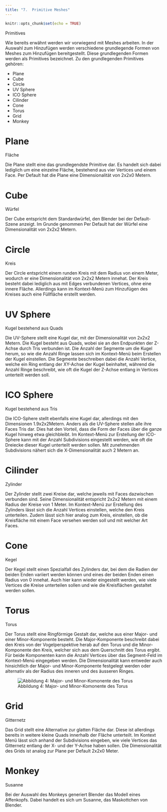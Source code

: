 ```yaml
---
title: "7.	Primitive Meshes"
---
```


```r
knitr::opts_chunk$set(echo = TRUE)
```

<div class="marginnote"> Primitives </div>

Wie bereits erwähnt werden wir vorwiegend mit Meshes arbeiten. In der Auswahl zum Hinzufügen werden verschiedene grundlegende Formen von Meshes zum Hinzufügen bereitgestellt. Diese grundlegenden Formen werden als Primitives bezeichnet.
Zu den grundlegenden Primitives gehören:

* Plane
* Cube
* Circle
* UV Sphere
* ICO Sphere
* Cilinder
* Cone
* Torus
* Grid
* Monkey

# Plane

<div class="marginnote"> Fläche </div>

Die Plane stellt eine das grundlegendste Primitive dar. Es handelt sich dabei lediglich um eine einzelne Fläche, bestehend aus vier Vertices und einem Face. Per Default hat die Plane eine Dimensionalität von 2x2x0 Metern.

# Cube

<div class="marginnote"> Würfel </div>

Der Cube entspricht dem Standardwürfel, den Blender bei der Default-Szene anzeigt. Im Grunde genommen Per Default hat der Würfel eine Dimensionalität von 2x2x2 Metern.

# Circle

<div class="marginnote"> Kreis </div>

Der Circle entspricht einem runden Kreis mit dem Radius von einem Meter, wodurch er eine Dimensionalität von 2x2x2 Metern innehat. Der Kreis besteht dabei lediglich aus mit Edges verbundenen Vertices, ohne eine innere Fläche. Allerdings kann im Kontext-Menü zum Hinzufügen des Kreises auch eine Füllfläche erstellt werden.

# UV Sphere
<div class="marginnote"> Kugel bestehend aus Quads </div>

Die UV-Sphere stellt eine Kugel dar, mit der Dimensionalität von 2x2x2 Metern. Die Kugel besteht aus Quads, wobei sie an den Endpunkten der Z-Achse durch Tris verbunden ist. Die Anzahl der Segmente um die Kugel herum, so wie die Anzahl Ringe lassen sich im Kontext-Menü beim Erstellen der Kugel einstellen. Die Segmente beschreiben dabei die Anzahl Vertice, welche ein Ring entlang der XY-Achse der Kugel beinhaltet, während die Anzahl Ringe beschreibt, wie oft die Kugel der Z-Achse entlang in Vertices unterteilt werden soll.

# ICO Sphere
<div class="marginnote"> Kugel bestehend aus Tris </div>

Die ICO-Sphere stellt ebenfalls eine Kugel dar, allerdings mit den Dimensionen 1.9x2x2Metern. Anders als die UV-Sphere stellen alle ihre Faces Tris dar. Dies hat den Vorteil, dass die Form der Faces über die ganze Kugel hinweg etwa gleichbleibt. Im Kontext-Menü zur Erstellung der ICO-Sphere kann mit der Anzahl Subdivisions eingestellt werden, wie oft die Dreiecke dieser Kugel unterteilt werden sollen. Mit zunehmenden Subdivisions nähert sich die X-Dimensionalität auch 2 Metern an.

# Cilinder

<div class="marginnote"> Zylinder </div>

Der Zylinder stellt zwei Kreise dar, welche jeweils mit Faces dazwischen verbunden sind. Seine Dimensionalität entspricht 2x2x2 Metern mit einem Radius der Kreise von 1 Meter. Im Kontext-Menü zur Erstellung des Zylinders lässt sich die Anzahl Vertices einstellen, welche den Kreis unterteilen. Zudem lässt sich hier analog zum Kreis, einstellen, ob die Kreisfläche mit einem Face versehen werden soll und mit welcher Art Faces.

# Cone

<div class="marginnote"> Kegel </div>

Der Kegel stellt einen Spezialfall des Zylinders dar, bei dem die Radien der beiden Enden variiert werden können und eines der beiden Enden einen Radius von 0 innehat. Auch hier kann wieder eingestellt werden, wie viele Vertices die Kreise unterteilen sollen und wie die Kreisflächen gestaltet werden sollen.

# Torus

<div class="marginnote"> Torus </div>

Der Torus stellt eine Ringförmige Gestalt dar, welche aus einer Major- und einer Minor-Komponente besteht. Die Major-Komponente beschreibt dabei den Kreis von der Vogelperspektive herab auf den Torus und die Minor-Komponente den Kreis, welcher sich aus dem Querschnitt des Torus ergibt. Für beide Komponenten kann die Anzahl Vertices über das Segment-Feld im Kontext-Menü eingegeben werden. Die Dimensionalität kann entweder auch hinsichtlich der Major- und Minor-Komponente festgelegt werden oder alternativ als der Radius des inneren und des äusseren Ringes.

![Abbildung 4: Major- und Minor-Komonente des Torus](images/Chapter7/torus.png)


# Grid

<div class="marginnote"> Gitternetz </div>

Das Grid stellt eine Alternative zur glatten Fläche dar. Diese ist allerdings bereits in weitere kleine Quads innerhalb der Fläche unterteilt. Im Kontext Menü lässt sich anhand der Subdivisions eingeben, wie viele Vertices das Gitternetz entlang der X- und der Y-Achse haben sollen. Die Dimensionalität des Grids ist analog zur Plane per Default 2x2x0 Meter.

# Monkey

<div class="marginnote"> Susanne </div>

Bei der Auswahl des Monkeys generiert Blender das Modell eines Affenkopfs. Dabei handelt es sich um Susanne, das Maskottchen von Blender.